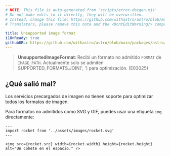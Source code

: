 ```yaml
---
# NOTE: This file is auto-generated from 'scripts/error-docgen.mjs'
# Do not make edits to it directly, they will be overwritten.
# Instead, change this file: https://github.com/withastro/astro/blob/main/packages/astro/src/core/errors/errors-data.ts
# Translators, please remove this note and the <DontEditWarning/> component.

title: Unsupported image format
i18nReady: true
githubURL: https://github.com/withastro/astro/blob/main/packages/astro/src/core/errors/errors-data.ts
---
```


> **UnsupportedImageFormat**: Recibí un formato no admitido `FORMAT` de `IMAGE_PATH`. Actualmente solo se admiten SUPPORTED_FORMATS.JOIN(', ') para optimización. (E03025)

## ¿Qué salió mal?
Los servicios precargados de imagen no tienen soporte para optimizar todos los formatos de imagen.

Para formatos no admitidos como SVG y GIF, puedes usar una etiqueta `img` directamente:
```astro
---
import rocket from '../assets/images/rocket.svg'
---

<img src={rocket.src} width={rocket.width} height={rocket.height} alt="Un cohete en el espacio." />
```



